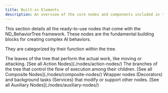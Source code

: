 ```yaml
---
title: Built-in Elements
description: An overview of the core nodes and components included in the ND_BehaviorTree system.
---
```


This section details all the ready-to-use nodes that come with the ND_BehaviorTree framework. These nodes are the fundamental building blocks for creating complex AI behaviors.

They are categorized by their function within the tree.

<CardGrid>
	<Card title="Action Nodes" icon="rocket">
		The leaves of the tree that perform the actual work, like moving or attacking.
        [See all Action Nodes](./nodes/action-nodes/)
	</Card>
	<Card title="Composite Nodes" icon="puzzle">
		The branches of the tree that control the flow of execution among their children.
        [See all Composite Nodes](./nodes/composite-nodes/)
	</Card>
	<Card title="Auxiliary Nodes" icon="substack">
		Wrapper nodes (Decorators) and background tasks (Services) that modify or support other nodes.
        [See all Auxiliary Nodes](./nodes/auxiliary-nodes/)
	</Card>
</CardGrid>
